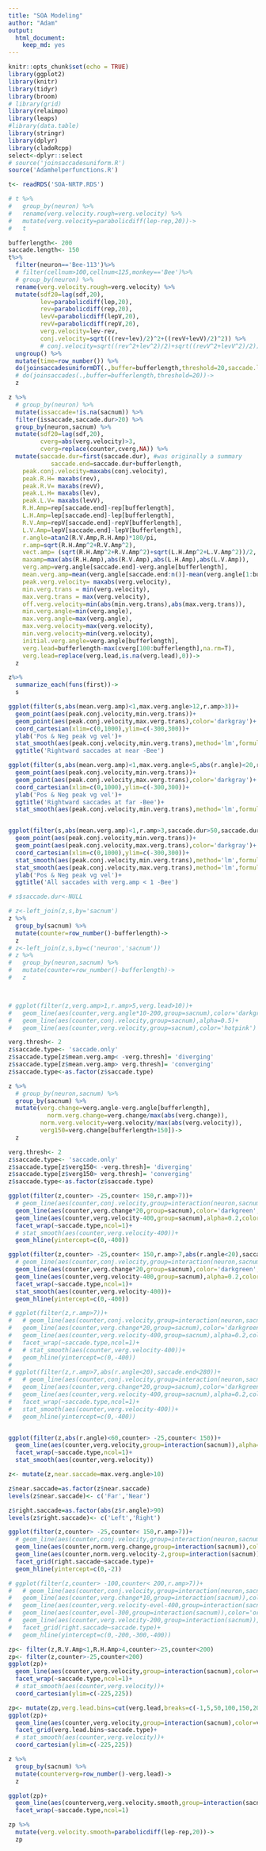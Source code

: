 ```yaml
---
title: "SOA Modeling"
author: "Adam"
output: 
  html_document: 
    keep_md: yes
---
```


```r
knitr::opts_chunk$set(echo = TRUE)
library(ggplot2)
library(knitr)
library(tidyr)
library(broom)
# library(grid)
library(relaimpo)
library(leaps)
#library(data.table)
library(stringr)
library(dplyr)
library(cladoRcpp)
select<-dplyr::select
# source('joinsaccadesuniform.R')
source('Adamhelperfunctions.R')
```

```r
t<- readRDS('SOA-NRTP.RDS')
```

```r
# t %>%
#   group_by(neuron) %>%
#   rename(verg.velocity.rough=verg.velocity) %>%
#   mutate(verg.velocity=parabolicdiff(lep-rep,20))->
#   t

bufferlength<- 200
saccade.length<- 150
t%>%
  filter(neuron=='Bee-113')%>%
  # filter(cellnum>100,cellnum<125,monkey=='Bee')%>%
  # group_by(neuron) %>%
  rename(verg.velocity.rough=verg.velocity) %>%
  mutate(sdf20=lag(sdf,20),
         lev=parabolicdiff(lep,20),
         rev=parabolicdiff(rep,20),
         levV=parabolicdiff(lepV,20),
         revV=parabolicdiff(repV,20),
         verg.velocity=lev-rev,
         conj.velocity=sqrt(((rev+lev)/2)^2+((revV+levV)/2)^2)) %>%
         # conj.velocity=sqrt((rev^2+lev^2)/2)+sqrt((revV^2+levV^2)/2)) %>%
  ungroup() %>%
  mutate(time=row_number()) %>%
  do(joinsaccadesuniformDT(.,buffer=bufferlength,threshold=20,saccade.length=saccade.length))->
  # do(joinsaccades(.,buffer=bufferlength,threshold=20))->
  z

z %>%
  # group_by(neuron) %>%
  mutate(issaccade=!is.na(sacnum)) %>%
  filter(issaccade,saccade.dur>20) %>%
  group_by(neuron,sacnum) %>%
  mutate(sdf20=lag(sdf,20),
         cverg=abs(verg.velocity)>3,
         cverg=replace(counter,cverg,NA)) %>%
  mutate(saccade.dur=first(saccade.dur), #was originally a summary
            saccade.end=saccade.dur+bufferlength,
    peak.conj.velocity=maxabs(conj.velocity),
    peak.R.H= maxabs(rev),
    peak.R.V= maxabs(revV),
    peak.L.H= maxabs(lev),
    peak.L.V= maxabs(levV),
    R.H.Amp=rep[saccade.end]-rep[bufferlength],
    L.H.Amp=lep[saccade.end]-lep[bufferlength],
    R.V.Amp=repV[saccade.end]-repV[bufferlength],
    L.V.Amp=lepV[saccade.end]-lepV[bufferlength],
    r.angle=atan2(R.V.Amp,R.H.Amp)*180/pi,
    r.amp=sqrt(R.H.Amp^2+R.V.Amp^2),
    vect.amp= (sqrt(R.H.Amp^2+R.V.Amp^2)+sqrt(L.H.Amp^2+L.V.Amp^2))/2,
    maxamp=max(abs(R.H.Amp),abs(R.V.Amp),abs(L.H.Amp),abs(L.V.Amp)),
    verg.amp=verg.angle[saccade.end]-verg.angle[bufferlength],
    mean.verg.amp=mean(verg.angle[saccade.end:n()]-mean(verg.angle[1:bufferlength])),
    peak.verg.velocity= maxabs(verg.velocity),
    min.verg.trans = min(verg.velocity),
    max.verg.trans = max(verg.velocity),
    off.verg.velocity=min(abs(min.verg.trans),abs(max.verg.trans)),
    min.verg.angle=min(verg.angle),
    max.verg.angle=max(verg.angle),
    max.verg.velocity=max(verg.velocity),
    min.verg.velocity=min(verg.velocity),
    initial.verg.angle=verg.angle[bufferlength],
    verg.lead=bufferlength-max(cverg[100:bufferlength],na.rm=T),
    verg.lead=replace(verg.lead,is.na(verg.lead),0))->
  z

z%>%
  summarize_each(funs(first))->
  s

```

```r

ggplot(filter(s,abs(mean.verg.amp)<1,max.verg.angle>12,r.amp>3))+
  geom_point(aes(peak.conj.velocity,min.verg.trans))+
  geom_point(aes(peak.conj.velocity,max.verg.trans),color='darkgray')+
  coord_cartesian(xlim=c(0,1000),ylim=c(-300,300))+
  ylab('Pos & Neg peak vg vel')+
  stat_smooth(aes(peak.conj.velocity,min.verg.trans),method='lm',formula='y~poly(x,2)')+
  ggtitle('Rightward saccades at near -Bee')

ggplot(filter(s,abs(mean.verg.amp)<1,max.verg.angle<5,abs(r.angle)<20,r.amp>3))+
  geom_point(aes(peak.conj.velocity,min.verg.trans))+
  geom_point(aes(peak.conj.velocity,max.verg.trans),color='darkgray')+
  coord_cartesian(xlim=c(0,1000),ylim=c(-300,300))+
  ylab('Pos & Neg peak vg vel')+
  ggtitle('Rightward saccades at far -Bee')+
  stat_smooth(aes(peak.conj.velocity,min.verg.trans),method='lm',formula='y~poly(x,2)')


ggplot(filter(s,abs(mean.verg.amp)<1,r.amp>3,saccade.dur>50,saccade.dur<300))+
  geom_point(aes(peak.conj.velocity,min.verg.trans))+
  geom_point(aes(peak.conj.velocity,max.verg.trans),color='darkgray')+
  coord_cartesian(xlim=c(0,1000),ylim=c(-300,300))+ 
  stat_smooth(aes(peak.conj.velocity,min.verg.trans),method='lm',formula='y~poly(x,2)')+
  stat_smooth(aes(peak.conj.velocity,max.verg.trans),method='lm',formula='y~poly(x,2)')+
  ylab('Pos & Neg peak vg vel')+
  ggtitle('All saccades with verg.amp < 1 -Bee')
```

```r
# s$saccade.dur<-NULL

# z<-left_join(z,s,by='sacnum')
z %>% 
  group_by(sacnum) %>% 
  mutate(counter=row_number()-bufferlength)-> 
  z
# z<-left_join(z,s,by=c('neuron','sacnum'))
# z %>% 
#   group_by(neuron,sacnum) %>% 
#   mutate(counter=row_number()-bufferlength)-> 
#   z



# ggplot(filter(z,verg.amp>1,r.amp>5,verg.lead>10))+
#   geom_line(aes(counter,verg.angle*10-200,group=sacnum),color='darkgreen')+
#   geom_line(aes(counter,conj.velocity,group=sacnum),alpha=0.5)+
#   geom_line(aes(counter,verg.velocity,group=sacnum),color='hotpink')

verg.thresh<- 2
z$saccade.type<- 'saccade.only'
z$saccade.type[z$mean.verg.amp< -verg.thresh]= 'diverging'
z$saccade.type[z$mean.verg.amp> verg.thresh]= 'converging'
z$saccade.type<-as.factor(z$saccade.type)

z %>% 
  # group_by(neuron,sacnum) %>% 
  group_by(sacnum) %>% 
  mutate(verg.change=verg.angle-verg.angle[bufferlength],
           norm.verg.change=verg.change/max(abs(verg.change)),
         norm.verg.velocity=verg.velocity/max(abs(verg.velocity)),
         verg150=verg.change[bufferlength+150])->
  z

verg.thresh<- 2
z$saccade.type<- 'saccade.only'
z$saccade.type[z$verg150< -verg.thresh]= 'diverging'
z$saccade.type[z$verg150> verg.thresh]= 'converging'
z$saccade.type<-as.factor(z$saccade.type)
```

```r
ggplot(filter(z,counter> -25,counter< 150,r.amp>7))+
  # geom_line(aes(counter,conj.velocity,group=interaction(neuron,sacnum)),alpha=0.2)+
  geom_line(aes(counter,verg.change*20,group=sacnum),color='darkgreen',alpha=0.2)+
  geom_line(aes(counter,verg.velocity-400,group=sacnum),alpha=0.2,color='hotpink')+
  facet_wrap(~saccade.type,ncol=1)+
  # stat_smooth(aes(counter,verg.velocity-400))+
  geom_hline(yintercept=c(0,-400))

ggplot(filter(z,counter> -25,counter< 150,r.amp>7,abs(r.angle<20),saccade.end<280))+
  # geom_line(aes(counter,conj.velocity,group=interaction(neuron,sacnum)),alpha=0.2)+
  geom_line(aes(counter,verg.change*20,group=sacnum),color='darkgreen',alpha=0.2)+
  geom_line(aes(counter,verg.velocity-400,group=sacnum),alpha=0.2,color='hotpink')+
  facet_wrap(~saccade.type,ncol=1)+
  stat_smooth(aes(counter,verg.velocity-400))+
  geom_hline(yintercept=c(0,-400))

# ggplot(filter(z,r.amp>7))+
#   # geom_line(aes(counter,conj.velocity,group=interaction(neuron,sacnum)),alpha=0.2)+
#   geom_line(aes(counter,verg.change*20,group=sacnum),color='darkgreen',alpha=0.2)+
#   geom_line(aes(counter,verg.velocity-400,group=sacnum),alpha=0.2,color='hotpink')+
#   facet_wrap(~saccade.type,ncol=1)+
#   # stat_smooth(aes(counter,verg.velocity-400))+
#   geom_hline(yintercept=c(0,-400))
# 
# ggplot(filter(z,r.amp>7,abs(r.angle<20),saccade.end<280))+
#   # geom_line(aes(counter,conj.velocity,group=interaction(neuron,sacnum)),alpha=0.2)+
#   geom_line(aes(counter,verg.change*20,group=sacnum),color='darkgreen',alpha=0.2)+
#   geom_line(aes(counter,verg.velocity-400,group=sacnum),alpha=0.2,color='hotpink')+
#   facet_wrap(~saccade.type,ncol=1)+
#   stat_smooth(aes(counter,verg.velocity-400))+
#   geom_hline(yintercept=c(0,-400))



```

```r
ggplot(filter(z,abs(r.angle)<60,counter> -25,counter< 150))+
  geom_line(aes(counter,verg.velocity,group=interaction(sacnum)),alpha=0.2,color='hotpink')+
  facet_wrap(~saccade.type,ncol=1)+
  stat_smooth(aes(counter,verg.velocity))

z<- mutate(z,near.saccade=max.verg.angle>10)

z$near.saccade=as.factor(z$near.saccade)
levels(z$near.saccade)<- c('Far','Near')

z$right.saccade=as.factor(abs(z$r.angle)>90)
levels(z$right.saccade)<- c('Left','Right')

ggplot(filter(z,counter> -25,counter< 150,r.amp>7))+
  # geom_line(aes(counter,conj.velocity,group=interaction(neuron,sacnum)),alpha=0.2)+
  geom_line(aes(counter,norm.verg.change,group=interaction(sacnum)),color='darkgreen',alpha=1/20)+
  geom_line(aes(counter,norm.verg.velocity-2,group=interaction(sacnum)),alpha=1/20,color='hotpink')+
  facet_grid(right.saccade~saccade.type)+
  geom_hline(yintercept=c(0,-2))

# ggplot(filter(z,counter> -100,counter< 200,r.amp>7))+
#   # geom_line(aes(counter,conj.velocity,group=interaction(neuron,sacnum)),alpha=0.2)+
#   geom_line(aes(counter,verg.change*10,group=interaction(sacnum)),color='darkgreen',alpha=1)+
#   geom_line(aes(counter,verg.velocity-evel-400,group=interaction(sacnum)),color='orange',alpha=1)+
#   geom_line(aes(counter,evel-300,group=interaction(sacnum)),color='orange',alpha=1)+
#   geom_line(aes(counter,verg.velocity-200,group=interaction(sacnum)),alpha=1,color='hotpink')+
#   facet_grid(right.saccade~saccade.type)+
#   geom_hline(yintercept=c(0,-200,-300,-400))
```

```r
zp<- filter(z,R.V.Amp<1,R.H.Amp>4,counter>-25,counter<200)
zp<- filter(z,counter>-25,counter<200)
ggplot(zp)+
  geom_line(aes(counter,verg.velocity,group=interaction(sacnum),color=verg.lead),alpha=0.2)+
  facet_wrap(~saccade.type,ncol=1)+
  # stat_smooth(aes(counter,verg.velocity))+
  coord_cartesian(ylim=c(-225,225))

zp<- mutate(zp,verg.lead.bins=cut(verg.lead,breaks=c(-1,5,50,100,150,200,250)))
ggplot(zp)+
  geom_line(aes(counter,verg.velocity,group=interaction(sacnum),color=verg.lead),alpha=0.2)+
  facet_grid(verg.lead.bins~saccade.type)+
  # stat_smooth(aes(counter,verg.velocity))+
  coord_cartesian(ylim=c(-225,225))

z %>%
  group_by(sacnum) %>%
  mutate(counterverg=row_number()-verg.lead)->
  z

ggplot(zp)+
  geom_line(aes(counterverg,verg.velocity.smooth,group=interaction(sacnum)),alpha=0.2)+
  facet_wrap(~saccade.type,ncol=1)

zp %>%
  mutate(verg.velocity.smooth=parabolicdiff(lep-rep,20))->
  zp
```
